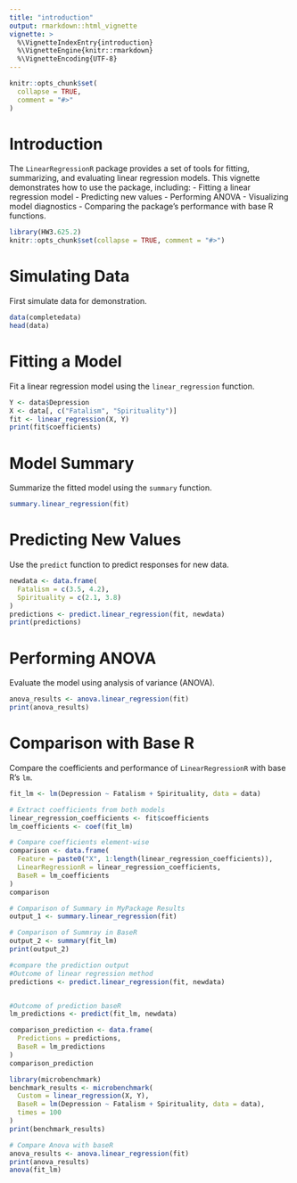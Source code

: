 ```yaml
---
title: "introduction"
output: rmarkdown::html_vignette
vignette: >
  %\VignetteIndexEntry{introduction}
  %\VignetteEngine{knitr::rmarkdown}
  %\VignetteEncoding{UTF-8}
---
```


```r
knitr::opts_chunk$set(
  collapse = TRUE,
  comment = "#>"
)
```
# Introduction

The `LinearRegressionR` package provides a set of tools for fitting, summarizing, and evaluating linear regression models. 
This vignette demonstrates how to use the package, including:
- Fitting a linear regression model
- Predicting new values
- Performing ANOVA
- Visualizing model diagnostics
- Comparing the package's performance with base R functions.

```r
library(HW3.625.2)
knitr::opts_chunk$set(collapse = TRUE, comment = "#>")
```

# Simulating Data

First simulate data for demonstration.

```r
data(completedata)
head(data)
```
# Fitting a Model
Fit a linear regression model using the `linear_regression` function.

```r
Y <- data$Depression
X <- data[, c("Fatalism", "Spirituality")]
fit <- linear_regression(X, Y)
print(fit$coefficients)
```
# Model Summary

Summarize the fitted model using the `summary` function.

```r
summary.linear_regression(fit)
```
# Predicting New Values

Use the `predict` function to predict responses for new data.

```r
newdata <- data.frame(
  Fatalism = c(3.5, 4.2),  
  Spirituality = c(2.1, 3.8)
)
predictions <- predict.linear_regression(fit, newdata)
print(predictions)
```
# Performing ANOVA

Evaluate the model using analysis of variance (ANOVA).

```r
anova_results <- anova.linear_regression(fit)
print(anova_results)
```

# Comparison with Base R

Compare the coefficients and performance of `LinearRegressionR` with base R's `lm`.
```r
fit_lm <- lm(Depression ~ Fatalism + Spirituality, data = data)

# Extract coefficients from both models
linear_regression_coefficients <- fit$coefficients
lm_coefficients <- coef(fit_lm)  

# Compare coefficients element-wise
comparison <- data.frame(
  Feature = paste0("X", 1:length(linear_regression_coefficients)),
  LinearRegressionR = linear_regression_coefficients,
  BaseR = lm_coefficients
)
comparison
```

```r
# Comparison of Summary in MyPackage Results
output_1 <- summary.linear_regression(fit)
```

```r
# Comparison of Summray in BaseR
output_2 <- summary(fit_lm)
print(output_2)
```
```r
#compare the prediction output
#Outcome of linear regression method
predictions <- predict.linear_regression(fit, newdata)


#Outcome of prediction baseR
lm_predictions <- predict(fit_lm, newdata)

comparison_prediction <- data.frame(
  Predictions = predictions,
  BaseR = lm_predictions
)
comparison_prediction
```
```r
library(microbenchmark)
benchmark_results <- microbenchmark(
  Custom = linear_regression(X, Y),
  BaseR = lm(Depression ~ Fatalism + Spirituality, data = data),
  times = 100
)
print(benchmark_results)
```

```r
# Compare Anova with baseR
anova_results <- anova.linear_regression(fit)
print(anova_results)
anova(fit_lm)
```
